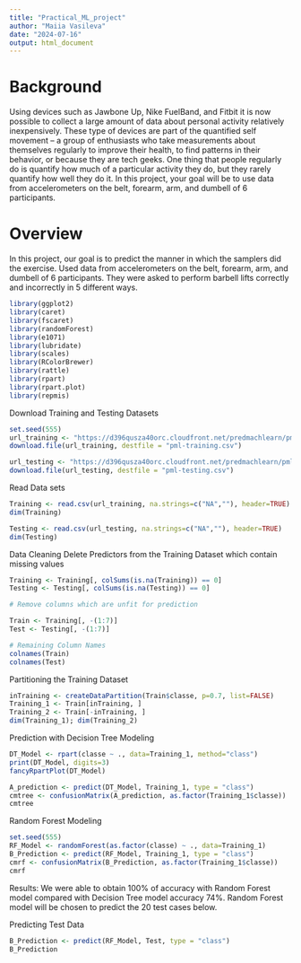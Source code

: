 ---
title: "Practical_ML_project"
author: "Maiia Vasileva"
date: "2024-07-16"
output: html_document
---

# Background
Using devices such as Jawbone Up, Nike FuelBand, and Fitbit it is now possible to collect a large amount of data about personal activity relatively inexpensively. These type of devices are part of the quantified self movement – a group of enthusiasts who take measurements about themselves regularly to improve their health, to find patterns in their behavior, or because they are tech geeks. One thing that people regularly do is quantify how much of a particular activity they do, but they rarely quantify how well they do it. In this project, your goal will be to use data from accelerometers on the belt, forearm, arm, and dumbell of 6 participants.

# Overview
In this project, our goal is to predict the manner in which the samplers did the exercise. Used data from accelerometers on the belt, forearm, arm, and dumbell of 6 participants. They were asked to perform barbell lifts correctly and incorrectly in 5 different ways.
```{r setup, include=FALSE}
library(ggplot2)
library(caret)
library(fscaret)
library(randomForest)
library(e1071)
library(lubridate)
library(scales)
library(RColorBrewer)
library(rattle)
library(rpart)
library(rpart.plot)
library(repmis)
```
Download Training and Testing Datasets
```{r}
set.seed(555)
url_training <- "https://d396qusza40orc.cloudfront.net/predmachlearn/pml-training.csv"
download.file(url_training, destfile = "pml-training.csv")

url_testing <- "https://d396qusza40orc.cloudfront.net/predmachlearn/pml-testing.csv"
download.file(url_testing, destfile = "pml-testing.csv")
```
Read Data sets
```{r}
Training <- read.csv(url_training, na.strings=c("NA",""), header=TRUE)
dim(Training)

Testing <- read.csv(url_testing, na.strings=c("NA",""), header=TRUE)
dim(Testing)

```

Data Cleaning
Delete Predictors from the Training Dataset which contain missing values
```{r}
Training <- Training[, colSums(is.na(Training)) == 0]
Testing <- Testing[, colSums(is.na(Testing)) == 0]

# Remove columns which are unfit for prediction

Train <- Training[, -(1:7)]
Test <- Testing[, -(1:7)]

# Remaining Column Names
colnames(Train)
colnames(Test)
```

 Partitioning the Training Dataset 
```{r}
inTraining <- createDataPartition(Train$classe, p=0.7, list=FALSE)
Training_1 <- Train[inTraining, ]
Training_2 <- Train[-inTraining, ]
dim(Training_1); dim(Training_2)
```

Prediction with Decision Tree Modeling
```{r}

DT_Model <- rpart(classe ~ ., data=Training_1, method="class")
print(DT_Model, digits=3)
fancyRpartPlot(DT_Model)

```

```{r}
A_prediction <- predict(DT_Model, Training_1, type = "class")
cmtree <- confusionMatrix(A_prediction, as.factor(Training_1$classe))
cmtree
```

Random Forest Modeling
```{r}
set.seed(555)
RF_Model <- randomForest(as.factor(classe) ~ ., data=Training_1)
B_Prediction <- predict(RF_Model, Training_1, type = "class")
cmrf <- confusionMatrix(B_Prediction, as.factor(Training_1$classe))
cmrf

```

Results:
We were able to obtain 100% of accuracy with Random Forest model compared with Decision Tree model accuracy 74%.
Random Forest model will be chosen to predict the 20 test cases below.

Predicting Test Data
```{r}
B_Prediction <- predict(RF_Model, Test, type = "class")
B_Prediction
```
